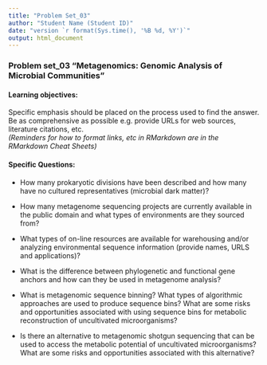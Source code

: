 ```yaml
---
title: "Problem Set_03"
author: "Student Name (Student ID)"
date: "version `r format(Sys.time(), '%B %d, %Y')`"
output: html_document
---
```

### Problem set_03 “Metagenomics: Genomic Analysis of Microbial Communities”
#### Learning objectives: 
Specific emphasis should be placed on the process used to find the answer. Be as comprehensive as possible e.g. provide URLs for web sources, literature citations, etc.  
*(Reminders for how to format links, etc in RMarkdown are in the RMarkdown Cheat Sheets)*

#### Specific Questions:
* How many prokaryotic divisions have been described and how many have no cultured representatives (microbial dark matter)?  


* How many metagenome sequencing projects are currently available in the public domain and what types of environments are they sourced from?
  

* What types of on-line resources are available for warehousing and/or analyzing environmental sequence information (provide names, URLS and applications)?  

* What is the difference between phylogenetic and functional gene anchors and how can they be used in metagenome analysis?   

* What is metagenomic sequence binning? What types of algorithmic approaches are used to produce sequence bins? What are some risks and opportunities associated with using sequence bins for metabolic reconstruction of uncultivated microorganisms?  

* Is there an alternative to metagenomic shotgun sequencing that can be used to access the metabolic potential of uncultivated microorganisms? What are some risks and opportunities associated with this alternative?  
